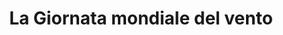 ---
description: "Dedicata alla promozione dell’energia eolica come risorsa rinnovabile chiave per la transizione energetica.
Nei Monti Lepini, dove sono stati proposti progetti per impianti eolici, è essenziale promuovere il dibattito sul loro impatto e sulle alternative. Eventi divulgativi, incontri tra cittadini ed esperti, simulazioni ambientali e analisi dei vantaggi delle energie rinnovabili possono guidare scelte consapevoli e condivise per uno sviluppo armonioso del territorio.
"
title: "La Giornata mondiale del vento "
---